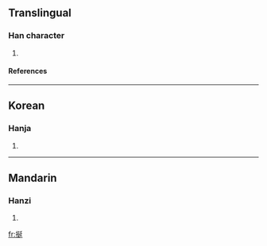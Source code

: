 ==Translingual==
===Han character===
{{Han char|rn=64|rad=手|as=07|sn=10|four=5204<sub>1</sub>|canj=手弓大一 (QNKM)}}
# {{defn|Han|sort=手07}}
====References====
{{Han ref|kx=0432.050|dkj=12107|dj=0781.140|hdz=31871.060|uh=633B|ud=25403|bh=D57D|bd=54653}}
----
==Korean==
===Hanja===
{{ko-hanja|hangeul=연|eumhun=|rv=yeon|mr=yŏn|y=eyn}}
# {{defn|Korean}}
----
==Mandarin==
===Hanzi===
{{cmn-hanzi|pin=[[shān]] (shan1)|wg=shan<sup>1</sup>}}
# {{defn|Mandarin}}

[[fr:挻]]